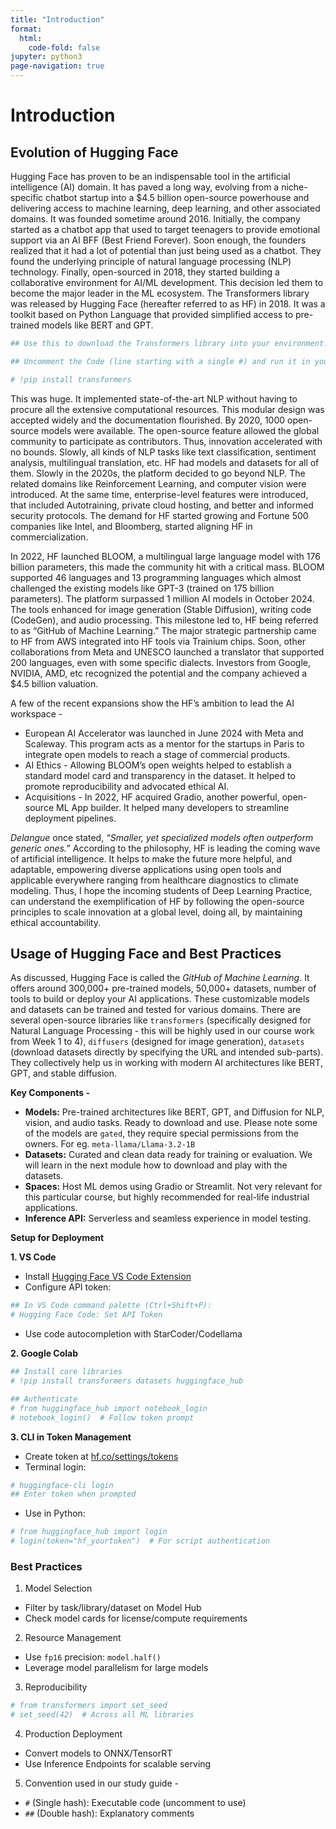 ```yaml
---
title: "Introduction"
format:
  html:
    code-fold: false
jupyter: python3
page-navigation: true
---
```


# Introduction

## Evolution of Hugging Face

Hugging Face has proven to be an indispensable tool in the artificial intelligence (AI) domain. It has paved a long way, evolving from a niche-specific chatbot startup into a $4.5 billion open-source powerhouse and delivering access to machine learning, deep learning, and other associated domains. It was founded sometime around 2016. Initially, the company started as a chatbot app that used to target teenagers to provide emotional support via an AI BFF (Best Friend Forever). Soon enough, the founders realized that it had a lot of potential than just being used as a chatbot. They found the underlying principle of natural language processing (NLP) technology. Finally, open-sourced in 2018, they started building a collaborative environment for AI/ML development. This decision led them to become the major leader in the ML ecosystem.
The Transformers library was released by Hugging Face (hereafter referred to as HF) in 2018. It was a toolkit based on Python Language that provided simplified access to pre-trained models like BERT and GPT.

```python
## Use this to download the Transformers library into your environment.

## Uncomment the Code (line starting with a single #) and run it in your choice of environment. 

# !pip install transformers
``` 

This was huge. It implemented state-of-the-art NLP without having to procure all the extensive computational resources. This modular design was accepted widely and the documentation flourished. By 2020, 1000 open-source models were available. The open-source feature allowed the global community to participate as contributors. Thus, innovation accelerated with no bounds. Slowly, all kinds of NLP tasks like text classification, sentiment analysis, multilingual translation, etc. HF had models and datasets for all of them. Slowly in the 2020s, the platform decided to go beyond NLP. The related domains like Reinforcement Learning, and computer vision were introduced. At the same time, enterprise-level features were introduced, that included Autotraining, private cloud hosting, and better and informed security protocols. The demand for HF started growing and Fortune 500 companies like Intel, and Bloomberg, started aligning HF in commercialization.

In 2022, HF launched BLOOM, a multilingual large language model with 176 billion parameters, this made the community hit with a critical mass. BLOOM supported 46 languages and 13 programming languages which almost challenged the existing models like GPT-3 (trained on 175 billion parameters). The platform surpassed 1 million AI models in October 2024. The tools enhanced for image generation (Stable Diffusion), writing code (CodeGen), and audio processing. This milestone led to, HF being referred to as "GitHub of Machine Learning."
The major strategic partnership came to HF from AWS integrated into HF tools via Trainium chips. Soon, other collaborations from Meta and UNESCO launched a translator that supported 200 languages, even with some specific dialects. Investors from Google, NVIDIA, AMD, etc recognized the potential and the company achieved a $4.5 billion valuation.

A few of the recent expansions show the HF's ambition to lead the AI workspace -

- European AI Accelerator was launched in June 2024 with Meta and Scaleway. This program acts as a mentor for the startups in Paris to integrate open models to reach a stage of commercial products.
- AI Ethics - Allowing BLOOM's open weights helped to establish a standard model card and transparency in the dataset. It helped to promote reproducibility and advocated ethical AI.
- Acquisitions - In 2022, HF acquired Gradio, another powerful, open-source ML App builder. It helped many developers to streamline deployment pipelines.

*Delangue* once stated, *"Smaller, yet specialized models often outperform generic ones."* According to the philosophy, HF is leading the coming wave of artificial intelligence. It helps to make the future more helpful, and adaptable, empowering diverse applications using open tools and applicable everywhere ranging from healthcare diagnostics to climate modeling. Thus, I hope the incoming students of Deep Learning Practice, can understand the exemplification of HF by following the open-source principles to scale innovation at a global level, doing all, by maintaining ethical accountability. 

## Usage of Hugging Face and Best Practices

As discussed, Hugging Face is called the *GitHub of Machine Learning*. It offers around 300,000+ pre-trained models, 50,000+ datasets, number of tools to build or deploy your AI applications. These customizable models and datasets can be trained and tested for various domains. There are several open-source libraries like `transformers` (specifically designed for Natural Language Processing - this will be highly used in our course work from Week 1 to 4), `diffusers` (designed for image generation), `datasets` (download datasets directly by specifying the URL and intended sub-parts). They collectively help us in working with modern AI architectures like BERT, GPT, and stable diffusion. 

**Key Components -**

- **Models:** Pre-trained architectures like BERT, GPT, and Diffusion for NLP, vision, and audio tasks. Ready to download and use. Please note some of the models are `gated`, they require special permissions from the owners. For eg. `meta-llama/Llama-3.2-1B`
- **Datasets:** Curated and clean data ready for training or evaluation. We will learn in the next module how to download and play with the datasets. 
- **Spaces:** Host ML demos using Gradio or Streamlit. Not very relevant for this particular course, but highly recommended for real-life industrial applications. 
- **Inference API:** Serverless and seamless experience in model testing. 

**Setup for Deployment**

**1. VS Code**

- Install [Hugging Face VS Code Extension](https://marketplace.visualstudio.com/items?itemName=HuggingFace.huggingface-vscode)
- Configure API token:
```bash
## In VS Code command palette (Ctrl+Shift+P):
# Hugging Face Code: Set API Token
```

- Use code autocompletion with StarCoder/Codellama

**2. Google Colab**

```python
## Install core libraries
# !pip install transformers datasets huggingface_hub

## Authenticate
# from huggingface_hub import notebook_login
# notebook_login()  # Follow token prompt
```

**3. CLI in Token Management**

- Create token at [hf.co/settings/tokens](https://huggingface.co/settings/tokens)
- Terminal login:
```bash
# huggingface-cli login
## Enter token when prompted
```

- Use in Python:
```python
# from huggingface_hub import login
# login(token="hf_yourtoken")  # For script authentication
```

### Best Practices

1. Model Selection 
  - Filter by task/library/dataset on Model Hub
  - Check model cards for license/compute requirements
2. Resource Management
  - Use `fp16` precision: `model.half()`
  - Leverage model parallelism for large models
3. Reproducibility
```python
# from transformers import set_seed
# set_seed(42)  # Across all ML libraries
```

4. Production Deployment
  - Convert models to ONNX/TensorRT
  - Use Inference Endpoints for scalable serving
5. Convention used in our study guide - 
  - `#` (Single hash): Executable code (uncomment to use)
  - `##` (Double hash): Explanatory comments